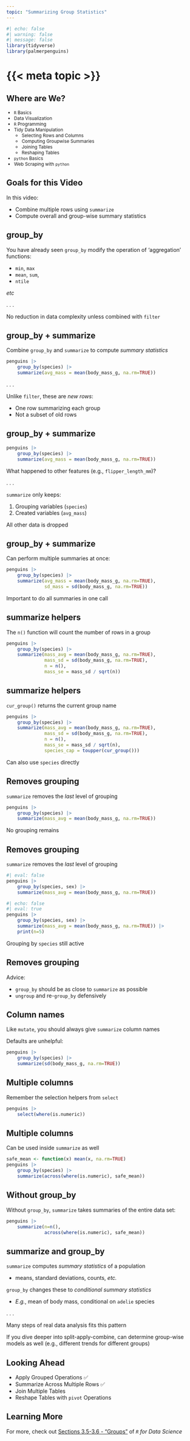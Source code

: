 ```yaml
---
topic: "Summarizing Group Statistics"
---
```


```r
#| echo: false
#| warning: false
#| message: false
library(tidyverse)
library(palmerpenguins)
```

# {{< meta topic >}}

## Where are We?

::: {style="font-size: 85%;"}
- `R` Basics
- Data Visualization
- `R` Programming
- [Tidy Data Manipulation]{color="blue"}
  - Selecting Rows and Columns
  - [Computing Groupwise Summaries]{color="blue"}
  - Joining Tables
  - Reshaping Tables
- `python` Basics
- Web Scraping with `python`

:::


## Goals for this Video

In this video: 

::: incremental

- Combine multiple rows using `summarize`
- Compute overall and group-wise summary statistics

:::

## group_by

You have already seen `group_by` modify the operation of 'aggregation' functions: 

- `min`, `max`
- `mean`, `sum`, 
- `ntile`

*etc*

. . . 

No reduction in data complexity unless combined with `filter`

## group_by + summarize

Combine `group_by` and `summarize` to compute _summary statistics_

```r
penguins |> 
    group_by(species) |> 
    summarize(avg_mass = mean(body_mass_g, na.rm=TRUE))
```

. . . 

Unlike `filter`, these are _new rows_: 

- One row summarizing each group
- Not a subset of old rows

## group_by + summarize

```r
penguins |> 
    group_by(species) |> 
    summarize(avg_mass = mean(body_mass_g, na.rm=TRUE))
```

What happened to other features (e.g., `flipper_length_mm`)? 

. . . 

`summarize` only keeps: 

1) Grouping variables (`species`)
2) Created variables (`avg_mass`)

All other data is dropped

## group_by + summarize

Can perform multiple summaries at once:

```r
penguins |> 
    group_by(species) |> 
    summarize(avg_mass = mean(body_mass_g, na.rm=TRUE), 
              sd_mass = sd(body_mass_g, na.rm=TRUE))
```

Important to do all summaries in one call

## summarize helpers

The `n()` function will count the number of rows in a group
 
```r
penguins |> 
    group_by(species) |> 
    summarize(mass_avg = mean(body_mass_g, na.rm=TRUE), 
              mass_sd = sd(body_mass_g, na.rm=TRUE), 
              n = n(), 
              mass_se = mass_sd / sqrt(n))
```

## summarize helpers

`cur_group()` returns the current group name

```r
penguins |> 
    group_by(species) |> 
    summarize(mass_avg = mean(body_mass_g, na.rm=TRUE), 
              mass_sd = sd(body_mass_g, na.rm=TRUE), 
              n = n(), 
              mass_se = mass_sd / sqrt(n), 
              species_cap = toupper(cur_group()))
```

Can also use `species` directly

## Removes grouping

`summarize` removes the _last_ level of grouping

```r
penguins |> 
    group_by(species) |> 
    summarize(mass_avg = mean(body_mass_g, na.rm=TRUE))
```

No grouping remains


## Removes grouping

`summarize` removes the _last_ level of grouping

```r
#| eval: false
penguins |> 
    group_by(species, sex) |> 
    summarize(mass_avg = mean(body_mass_g, na.rm=TRUE))
```

```r
#| echo: false
#| eval: true
penguins |> 
    group_by(species, sex) |> 
    summarize(mass_avg = mean(body_mass_g, na.rm=TRUE)) |>
    print(n=5)
```

Grouping by `species` still active

## Removes grouping

Advice: 

- `group_by` should be as close to `summarize` as possible
- `ungroup` and re-`group_by` defensively

## Column names

Like `mutate`, you should always give `summarize` column names

Defaults are unhelpful: 

```r
penguins |> 
    group_by(species) |>
    summarize(sd(body_mass_g, na.rm=TRUE))
```

## Multiple columns

Remember the selection helpers from `select`

```r
penguins |> 
    select(where(is.numeric))
```

## Multiple columns

Can be used inside `summarize` as well

```r
safe_mean <- function(x) mean(x, na.rm=TRUE)
penguins |> 
    group_by(species) |>
    summarize(across(where(is.numeric), safe_mean))
```

## Without group_by

Without `group_by`, `summarize` takes summaries of the entire data set: 

```r
penguins |> 
    summarize(n=n(), 
              across(where(is.numeric), safe_mean))
```

## summarize and group_by

`summarize` computes _summary statistics_ of a population

- means, standard deviations, counts, *etc.*

`group_by` changes these to _conditional summary statistics_

- *E.g.*, mean of body mass, conditional on `adelie` species

. . . 

Many steps of real data analysis fits this pattern

If you dive deeper into split-apply-combine, can determine
group-wise models as well (e.g., different trends for
different groups)

## Looking Ahead

- Apply Grouped Operations ✅ 
- Summarize Across Multiple Rows ✅ 
- Join Multiple Tables
- Reshape Tables with `pivot` Operations

## Learning More


For more, check out 
[Sections 3.5-3.6 - "Groups"](https://r4ds.hadley.nz/data-transform.html#groups) 
of *`R` for Data Science*
